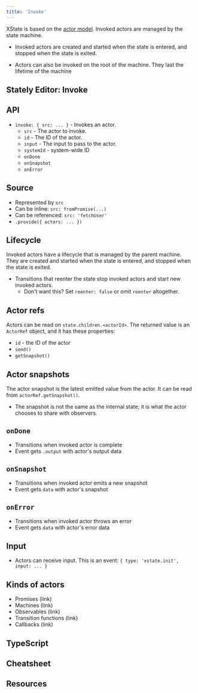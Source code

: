 ```yaml
---
title: 'Invoke'
---
```


XState is based on the [actor model](actors.mdx). Invoked actors are managed by the state machine.

- Invoked actors are created and started when the state is entered, and stopped when the state is exited.

<!-- TODO: invoking an actor: `{ invoke: { src: ... } }` -->

- Actors can also be invoked on the root of the machine. They last the lifetime of the machine

<!-- TODO: example of invoking an actor at root -->

## Stately Editor: Invoke

## API

- `invoke: { src: ... }` - Invokes an actor.
  - `src` - The actor to invoke.
  - `id` - The ID of the actor.
  - `input` - The input to pass to the actor.
  - `systemId` - system-wide ID
  - `onDone`
  - `onSnapshot`
  - `onError`

## Source

- Represented by `src`
- Can be inline: `src: fromPromise(...)`
- Can be referenced: `src: 'fetchUser'`
- `.provide({ actors: ... })`

## Lifecycle

Invoked actors have a lifecycle that is managed by the parent machine. They are created and started when the state is entered, and stopped when the state is exited.

- Transitions that reenter the state stop invoked actors and start new invoked actors.
  - Don't want this? Set `reenter: false` or omit `reenter` altogether.

## Actor refs

Actors can be read on `state.children.<actorId>`. The returned value is an `ActorRef` object, and it has these properties:

- `id` - the ID of the actor
- `send()`
- `getSnapshot()`

## Actor snapshots

The actor snapshot is the latest emitted value from the actor. It can be read from `actorRef.getSnapshot()`.

- The snapshot is not the same as the internal state; it is what the actor chooses to share with observers.

## `onDone`

- Transitions when invoked actor is complete
- Event gets `.output` with actor's output data

## `onSnapshot`

- Transitions when invoked actor emits a new snapshot
- Event gets `data` with actor's snapshot

## `onError`

- Transitions when invoked actor throws an error
- Event gets `data` with actor's error data

## Input

- Actors can receive input. This is an event: `{ type: 'xstate.init', input: ... }`

## Kinds of actors

- Promises (link)
- Machines (link)
- Observables (link)
- Transition functions (link)
- Callbacks (link)

## TypeScript

## Cheatsheet

## Resources
